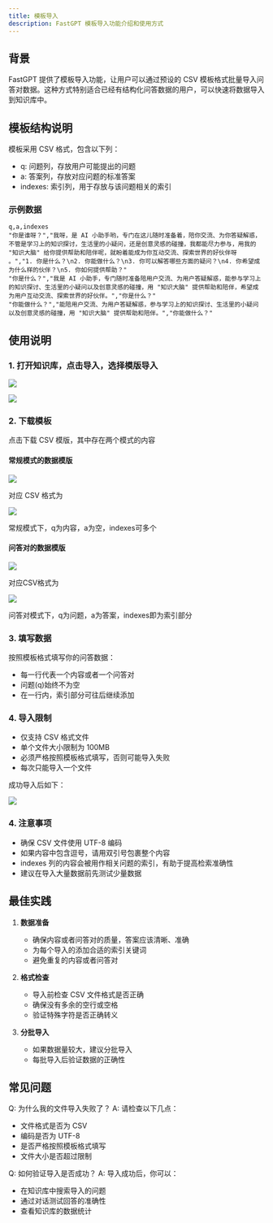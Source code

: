 ```yaml
---
title: 模板导入
description: FastGPT 模板导入功能介绍和使用方式
---
```


## 背景

FastGPT 提供了模板导入功能，让用户可以通过预设的 CSV 模板格式批量导入问答对数据。这种方式特别适合已经有结构化问答数据的用户，可以快速将数据导入到知识库中。

## 模板结构说明

模板采用 CSV 格式，包含以下列：

- q: 问题列，存放用户可能提出的问题
- a: 答案列，存放对应问题的标准答案
- indexes: 索引列，用于存放与该问题相关的索引

### 示例数据

```csv
q,a,indexes
"你是谁呀？","我呀，是 AI 小助手哟，专门在这儿随时准备着，陪你交流、为你答疑解惑，不管是学习上的知识探讨，生活里的小疑问，还是创意灵感的碰撞，我都能尽力参与，用我的 "知识大脑" 给你提供帮助和陪伴呢，就盼着能成为你互动交流、探索世界的好伙伴呀 。","1. 你是什么？\n2. 你能做什么？\n3. 你可以解答哪些方面的疑问？\n4. 你希望成为什么样的伙伴？\n5. 你如何提供帮助？"
"你是什么？","我是 AI 小助手，专门随时准备陪用户交流、为用户答疑解惑，能参与学习上的知识探讨、生活里的小疑问以及创意灵感的碰撞，用 "知识大脑" 提供帮助和陪伴，希望成为用户互动交流、探索世界的好伙伴。","你是什么？"
"你能做什么？","能陪用户交流、为用户答疑解惑，参与学习上的知识探讨、生活里的小疑问以及创意灵感的碰撞，用 "知识大脑" 提供帮助和陪伴。","你能做什么？"
```

## 使用说明

### 1. 打开知识库，点击导入，选择模版导入

![](/imgs/template/import.png)

![](/imgs/template/box.png)

### 2. 下载模板

点击下载 CSV 模版，其中存在两个模式的内容

#### 常规模式的数据模版

![](/imgs/template/nomal.png)

对应 CSV 格式为

![](/imgs/template/nomal_data.png)

常规模式下，q为内容，a为空，indexes可多个

#### 问答对的数据模版

![](/imgs/template/Question-answer.png)

对应CSV格式为

![](/imgs/template/Question-answer_data.png)

问答对模式下，q为问题，a为答案，indexes即为索引部分

### 3. 填写数据

按照模板格式填写你的问答数据：
- 每一行代表一个内容或者一个问答对
- 问题(q)始终不为空
- 在一行内，索引部分可往后继续添加

### 4. 导入限制

- 仅支持 CSV 格式文件
- 单个文件大小限制为 100MB
- 必须严格按照模板格式填写，否则可能导入失败
- 每次只能导入一个文件

成功导入后如下：

![](/imgs/template/import_csv.png)

### 4. 注意事项

- 确保 CSV 文件使用 UTF-8 编码
- 如果内容中包含逗号，请用双引号包裹整个内容
- indexes 列的内容会被用作相关问题的索引，有助于提高检索准确性
- 建议在导入大量数据前先测试少量数据

## 最佳实践

1. **数据准备**
   - 确保内容或者问答对的质量，答案应该清晰、准确
   - 为每个导入的添加合适的索引关键词
   - 避免重复的内容或者问答对

2. **格式检查**
   - 导入前检查 CSV 文件格式是否正确
   - 确保没有多余的空行或空格
   - 验证特殊字符是否正确转义

3. **分批导入**
   - 如果数据量较大，建议分批导入
   - 每批导入后验证数据的正确性

## 常见问题

Q: 为什么我的文件导入失败了？
A: 请检查以下几点：
- 文件格式是否为 CSV
- 编码是否为 UTF-8
- 是否严格按照模板格式填写
- 文件大小是否超过限制

Q: 如何验证导入是否成功？
A: 导入成功后，你可以：
- 在知识库中搜索导入的问题
- 通过对话测试回答的准确性
- 查看知识库的数据统计 
